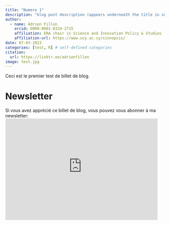 ```yaml
---
title: "Numero 1"
description: "blog post description (appears underneath the title in smaller text) which is included on the listing page"
author:
  - name: Adrien Fillon
    orcid: 0000-0001-8324-2715
    affiliation: ERA chair in Science and Innovation Policy & Studies 
    affiliation-url: https://www.ucy.ac.cy/sinnopsis/ 
date: 07-03-2023
categories: [test, R] # self-defined categories
citation:
  url: https://linktr.ee/adrienfillon
image: test.jpg
---
```


Ceci est le premier test de billet de blog.

# Newsletter
Si vous avez apprécié ce billet de blog, vous pouvez vous abonner à ma newsletter:
<iframe src="https://psychopapers.kessel.media/embed" width="480" height="320"
    style="border:1px solid #EEE; background:white;"
    frameborder="0"
    scrolling="no" style="margin: 0; border-radius: 0px !important; background-color: transparent; height: 75px; width: 90%;"></iframe>

  